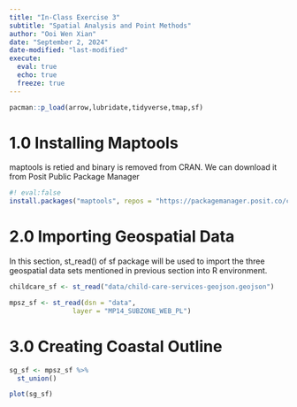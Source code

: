 ```yaml
---
title: "In-Class Exercise 3"
subtitle: "Spatial Analysis and Point Methods"
author: "Ooi Wen Xian"
date: "September 2, 2024"
date-modified: "last-modified"
execute: 
  eval: true
  echo: true
  freeze: true
---
```

```r
pacman::p_load(arrow,lubridate,tidyverse,tmap,sf)
```

# 1.0 Installing Maptools
maptools is retied and binary is removed from CRAN. We can download it from Posit Public Package Manager
```r
#! eval:false
install.packages("maptools", repos = "https://packagemanager.posit.co/cran/2023-10-13")
```
# 2.0 Importing Geospatial Data
In this section, st_read() of sf package will be used to import the three geospatial data sets mentioned in previous section into R environment.

```r
childcare_sf <- st_read("data/child-care-services-geojson.geojson")
```

```r
mpsz_sf <- st_read(dsn = "data", 
                layer = "MP14_SUBZONE_WEB_PL")
```
# 3.0 Creating Coastal Outline
```r
sg_sf <- mpsz_sf %>%
  st_union()

plot(sg_sf)
```


